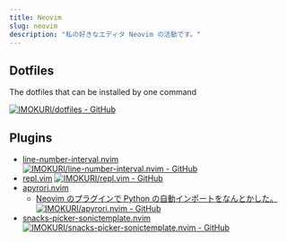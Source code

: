```yaml
---
title: Neovim
slug: neovim
description: "私の好きなエディタ Neovim の活動です。"
---
```


## Dotfiles

The dotfiles that can be installed by one command

[![IMOKURI/dotfiles - GitHub](https://gh-card.dev/repos/IMOKURI/dotfiles.svg?fullname)](https://github.com/IMOKURI/dotfiles)

## Plugins

- [line-number-interval.nvim](https://github.com/IMOKURI/line-number-interval.nvim)
  [![IMOKURI/line-number-interval.nvim - GitHub](https://gh-card.dev/repos/IMOKURI/line-number-interval.nvim.svg?fullname)](https://github.com/IMOKURI/line-number-interval.nvim)
- [repl.vim](https://github.com/IMOKURI/repl.vim)
  [![IMOKURI/repl.vim - GitHub](https://gh-card.dev/repos/IMOKURI/repl.vim.svg?fullname)](https://github.com/IMOKURI/repl.vim)
- [apyrori.nvim](https://github.com/IMOKURI/apyrori.nvim)
    - [Neovim のプラグインで Python の自動インポートをなんとかした。](/blog/2022/05/neovim-plugin-python-auto-import/)
      [![IMOKURI/apyrori.nvim - GitHub](https://gh-card.dev/repos/IMOKURI/apyrori.nvim.svg?fullname)](https://github.com/IMOKURI/apyrori.nvim)
- [snacks-picker-sonictemplate.nvim](https://github.com/IMOKURI/snacks-picker-sonictemplate.nvim)
  [![IMOKURI/snacks-picker-sonictemplate.nvim - GitHub](https://gh-card.dev/repos/IMOKURI/snacks-picker-sonictemplate.nvim.svg?fullname)](https://github.com/IMOKURI/snacks-picker-sonictemplate.nvim)

